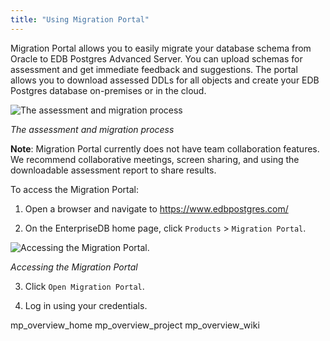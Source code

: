 ```yaml
---
title: "Using Migration Portal"
---
```


<div id="mp_using_portal" class="registered_link"></div>

Migration Portal allows you to easily migrate your database schema from Oracle to EDB Postgres Advanced Server. You can upload schemas for assessment and get immediate feedback and suggestions. The portal allows you to download assessed DDLs for all objects and create your EDB Postgres database on-premises or in the cloud.

![The assessment and migration process](../images/mp_using_portal.png)

*The assessment and migration process*

**Note**: Migration Portal currently does not have team collaboration features. We recommend collaborative meetings, screen sharing, and using the downloadable assessment report to share results.

To access the Migration Portal:

1.  Open a browser and navigate to <https://www.edbpostgres.com/>

2.  On the EnterpriseDB home page, click `Products` > `Migration Portal`.

![Accessing the Migration Portal.](../images/mp_using_portal_accessing.png)

*Accessing the Migration Portal*

3.  Click `Open Migration Portal`.

4.  Log in using your credentials.

<div class="toctree" maxdepth="3">

mp_overview_home mp_overview_project mp_overview_wiki

</div>
